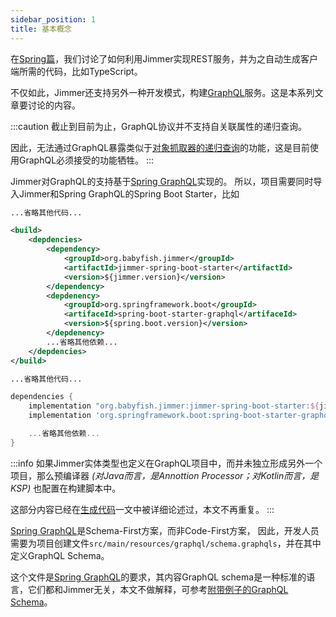 ```yaml
---
sidebar_position: 1
title: 基本概念
---
```



在[Spring篇](../spring)，我们讨论了如何利用Jimmer实现REST服务，并为之自动生成客户端所需的代码，比如TypeScript。

不仅如此，Jimmer还支持另外一种开发模式，构建[GraphQL](https://graphql.org/)服务。这是本系列文章要讨论的内容。

:::caution
截止到目前为止，GraphQL协议并不支持自关联属性的递归查询。

因此，无法通过GraphQL暴露类似于[对象抓取器的递归查询](../query/object-fetcher/recursive)的功能，这是目前使用GraphQL必须接受的功能牺牲。
:::

Jimmer对GraphQL的支持基于[Spring GraphQL](https://spring.io/projects/spring-graphql)实现的。
所以，项目需要同时导入Jimmer和Spring GraphQL的Spring Boot Starter，比如

<Tabs groupId="buildTool">
<TabItem value="maven" label="Maven">

```xml title="pom.xml"
...省略其他代码...

<build>
    <depdencies>
        <dependency>
            <groupId>org.babyfish.jimmer</groupId>
            <artifactId>jimmer-spring-boot-starter</artifactId>
            <version>${jimmer.version}</version>
        </dependency>
        <depdenency>
            <groupId>org.springframework.boot</groupId>
            <artifaceId>spring-boot-starter-graphql</artifaceId>
            <version>${spring.boot.version}</version>
        </depdenency>
        ...省略其他依赖...
    </depdencies>
</build>

...省略其他代码...
```

</TabItem>
<TabItem value="gradle" label="Gradle">

```groovy title="build.gradle"
dependencies {
    implementation "org.babyfish.jimmer:jimmer-spring-boot-starter:${jimmerVersion}"
    implementation 'org.springframework.boot:spring-boot-starter-graphql'

    ...省略其他依赖...
}
```

</TabItem>
</Tabs>

:::info
如果Jimmer实体类型也定义在GraphQL项目中，而并未独立形成另外一个项目，那么预编译器 *(对Java而言，是Annottion Processor；对Kotlin而言，是KSP)* 也配置在构建脚本中。

这部分内容已经在[生成代码](../overview/get-started/generate-code)一文中被详细论述过，本文不再重复。
:::

[Spring GraphQL](https://spring.io/projects/spring-graphql)是Schema-First方案，而非Code-First方案，
因此，开发人员需要为项目创建文件`src/main/resources/graphql/schema.graphqls`，并在其中定义GraphQL Schema。

这个文件是[Spring GraphQL](https://spring.io/projects/spring-graphql)的要求，其内容GraphQL schema是一种标准的语言，它们都和Jimmer无关，本文不做解释，可参考[附带例子的GraphQL Schema](https://github.com/babyfish-ct/jimmer/blob/main/example/java/jimmer-sql-graphql/src/main/resources/graphql/schema.graphqls)。
